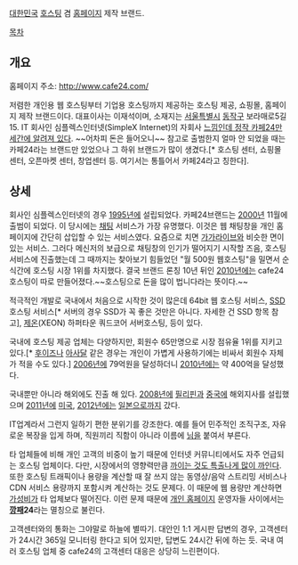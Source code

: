 [[대한민국]] [[호스팅]] 겸 [[홈페이지]] 제작 브랜드.

[[목차]]
== 개요 ==
홈페이지 주소: http://www.cafe24.com/

저렴한 개인용 웹 호스팅부터 기업용 호스팅까지 제공하는 호스팅 제공, 쇼핑몰, 홈페이지 제작 브랜드이다. 대표이사는 이재석이며, 소재지는 [[서울특별시]] [[동작구]] 보라매로5길 15. IT 회사인 심플렉스인터넷(SimpleX Internet)의 자회사 [[키잡|느낌인데 정작 카페24만 세간에 알려져 있다]]. ~~어차피 돈은 들어오니~~ 참고로 출범한지 얼마 안 되었을 때는 카페24라는 브랜드만 있었으나 그 하위 브랜드가 많이 생겼다.[* 호스팅 센터, 쇼핑몰 센터, 오픈마켓 센터, 창업센터 등. 여기서는 통틀어서 카페24라고 칭한다].

== 상세 ==
회사인 심플렉스인터넷의 경우 [[1995년]]에 설립되었다. 카페24브랜드는 [[2000년]] 11월에 출범이 되었다. 이 당시에는 [[채팅]] 서비스가 가장 유명했다. 이것은 웹 채팅창을 개인 홈페이지에 간단히 삽입할 수 있는 서비스였다. 요즘으로 치면 [[가가라이브]]와 비슷한 면이 있는 서비스. 그러다 메신저의 보급으로 채팅창의 인기가 떨어지기 시작할 즈음, 호스팅 서비스에 진출했는데 그 때까지는 찾아보기 힘들었던 "월 500원 웹호스팅"을 밀면서 순식간에 호스팅 시장 1위를 차지했다. 결국 
브랜드 론칭 10년 뒤인 [[2010년]]에는 cafe24 호스팅이 따로 만들어졌다.~~호스팅으로 돈을 많이 법니다라는 뜻이다.~~  

적극적인 개발로 국내에서 처음으로 시작한 것이 많은데 64bit 웹 호스팅 서비스, [[SSD]] 호스팅 서비스[* 서버의 경우 SSD가 꼭 좋은 것만은 아니다. 자세한 건 SSD 항목 참고], [[제온]](XEON) 하퍼타운 쿼드코어 서버호스팅, 등이 있다. 

국내에 호스팅 제공 업체는 다양하지만, 회원수 65만명으로 시장 점유율 1위를 지키고 있다.[* [[후이즈]]나 [[아사달]] 같은 경우는 개인이 가볍게 사용하기에는 비싸서 회원수 자체가 적을 수도 있다.] [[2006년]]에 79억원을 달성하더니 [[2010년]]에는 약 400억을 달성했다. 

국내뿐만 아니라 해외에도 진출 해 있다. [[2008년]]에 [[필리핀]]과 [[중국]]에 해외지사를 설립했으며 [[2011년]]에 [[미국]], [[2012년]]에는 [[일본]]으로까지 갔다. 

IT업계라서 그런지 일하기 편한 분위기를 강조한다. 예를 들어 민주적인 조직구조, 자유로운 복장을 입게 하며, 직원끼리 직함이 아니라 이름에 [[님]]을 붙여서 부른다. 

타 업체들에 비해 개인 고객의 비중이 높기 때문에 인터넷 커뮤니티에서도 자주 언급되는 호스팅 업체이다. 다만, 시장에서의 영향력만큼 [[현대자동차/비판|까이는 것도 특출나게 많이 까인다]]. 또한 호스팅 트래픽이나 용량을 계산할 때 잘 쓰지 않는 동영상/음악 스트리밍 서비스나 CDN 서비스 용량까지 포함시켜 계산하는 것도 문제다. 이 때문에 웹 용량만 계산하면 [[가성비]]가 타 업체보다 떨어진다. 이런 문제 때문에 [[개인 홈페이지]] 운영자들 사이에서는 '''[[깡패]]24'''라는 멸칭으로 불린다. 

고객센터와의 통화는 그야말로 하늘에 별따기. 대안인 1:1 게시판 답변의 경우, 고객센터가 24시간 365일 모니터링 한다고 되어 있지만, 답변도 24시간 뒤에 하는 듯. 국내 여러 호스팅 업체 중 cafe24의 고객센터 대응은 상당히 느린편이다.
